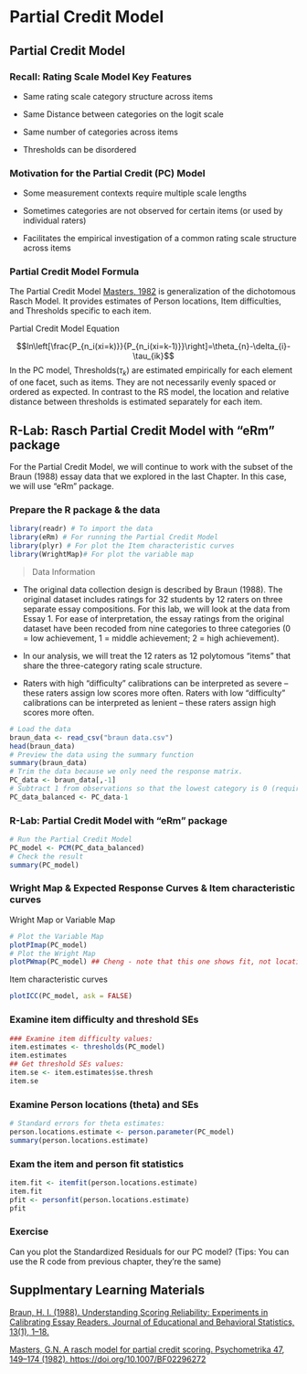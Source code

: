 # Partial Credit Model {#PC_model}

## Partial Credit Model 

### Recall: Rating Scale Model Key Features

- Same rating scale category structure across items

- Same Distance between categories on the logit scale

- Same number of categories across items

- Thresholds can be disordered

### Motivation for the Partial Credit (PC) Model

- Some measurement contexts require multiple scale lengths

- Sometimes categories are not observed for certain items (or used by individual raters)

- Facilitates the empirical investigation of a common rating scale structure across items

### Partial Credit Model Formula

The Partial Credit Model [Masters, 1982](https://link.springer.com/article/10.1007/BF02296272#citeas) is generalization of the dichotomous Rasch Model. It provides estimates of Person locations, Item difficulties, and Thresholds specific to each item.

Partial Credit Model Equation

$$ln\left[\frac{P_{n_i(xi=k)}}{P_{n_i(xi=k-1)}}\right]=\theta_{n}-\delta_{i}-\tau_{ik}$$
In the PC model, Thresholds($τ_{k}$) are estimated empirically for each element of one facet, such as items. They are not necessarily evenly spaced or ordered as expected. In contrast to the RS model, the location and relative distance between thresholds is estimated separately for each item.

## R-Lab: Rasch Partial Credit Model with "eRm" package
For the Partial Credit Model, we will continue to work with the subset of the Braun (1988) essay data that we explored in the last Chapter. In this case, we will use "eRm" package.

### Prepare the R package & the data
```r
library(readr) # To import the data
library(eRm) # For running the Partial Credit Model
library(plyr) # For plot the Item characteristic curves
library(WrightMap)# For plot the variable map
```

> Data Information

- The original data collection design is described by Braun (1988). The original dataset includes ratings for 32 students by 12 raters on three separate essay compositions. For this lab, we will look at the data from Essay 1. For ease of interpretation, the essay ratings from the original dataset have been recoded from nine categories to three categories (0 = low achievement, 1 = middle achievement; 2 = high achievement).

- In our analysis, we will treat the 12 raters as 12 polytomous “items” that share the three-category rating scale structure.

- Raters with high “difficulty” calibrations can be interpreted as severe – these raters assign low scores more often. Raters with low “difficulty” calibrations can be interpreted as lenient – these raters assign high scores more often.


```r
# Load the data
braun_data <- read_csv("braun data.csv")
head(braun_data)
# Preview the data using the summary function
summary(braun_data)
# Trim the data because we only need the response matrix.
PC_data <- braun_data[,-1]
# Subtract 1 from observations so that the lowest category is 0 (required for eRm)
PC_data_balanced <- PC_data-1
```

### R-Lab: Partial Credit Model with "eRm" package

```r
# Run the Partial Credit Model
PC_model <- PCM(PC_data_balanced)
# Check the result
summary(PC_model)
```

### Wright Map & Expected Response Curves & Item characteristic curves 
Wright Map or Variable Map
```r
# Plot the Variable Map
plotPImap(PC_model)
# Plot the Wright Map 
plotPWmap(PC_model) ## Cheng - note that this one shows fit, not locations. I wouldn't call it a Wright map even if that's what eRm calls it.
```

Item characteristic curves
```r
plotICC(PC_model, ask = FALSE)
```

### Examine item difficulty and threshold SEs

```r
### Examine item difficulty values:
item.estimates <- thresholds(PC_model)
item.estimates
## Get threshold SEs values:
item.se <- item.estimates$se.thresh
item.se
```

### Examine Person locations (theta) and SEs
```r
# Standard errors for theta estimates:
person.locations.estimate <- person.parameter(PC_model)
summary(person.locations.estimate)
```
### Exam the item and person fit statistics
```r
item.fit <- itemfit(person.locations.estimate)
item.fit
pfit <- personfit(person.locations.estimate)
pfit
```

### Exercise
Can you plot the Standardized Residuals for our PC model? 
(Tips: You can use the R code from previous chapter, they're the same)

## Supplmentary Learning Materials 

[Braun, H. I. (1988). Understanding Scoring Reliability: Experiments in Calibrating Essay Readers. Journal of Educational and Behavioral Statistics, 13(1), 1–18.](http://doi.org/10.3102/10769986013001001) 

[Masters, G.N. A rasch model for partial credit scoring. Psychometrika 47, 149–174 (1982). https://doi.org/10.1007/BF02296272](https://link.springer.com/article/10.1007/BF02296272#citeas)









